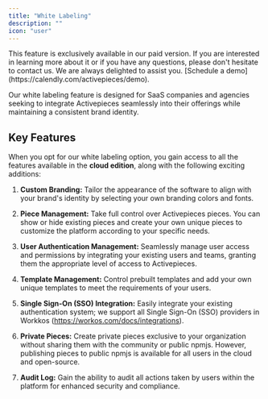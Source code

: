 ---
title: "White Labeling"
description: ""
icon: "user"
---

<Tip>
This feature is exclusively available in our paid version. If you are interested in learning more about it or if you have any questions, please don't hesitate to contact us. We are always delighted to assist you. [Schedule a demo](https://calendly.com/activepieces/demo).
</Tip>

Our white labeling feature is designed for SaaS companies and agencies seeking to integrate Activepieces seamlessly into their offerings while maintaining a consistent brand identity.

## Key Features

When you opt for our white labeling option, you gain access to all the features available in the **cloud edition**, along with the following exciting additions:

1. **Custom Branding:** Tailor the appearance of the software to align with your brand's identity by selecting your own branding colors and fonts.

2. **Piece Management:** Take full control over Activepieces pieces. You can show or hide existing pieces and create your own unique pieces to customize the platform according to your specific needs.

3. **User Authentication Management:** Seamlessly manage user access and permissions by integrating your existing users and teams, granting them the appropriate level of access to Activepieces.

4. **Template Management:** Control prebuilt templates and add your own unique templates to meet the requirements of your users.

5. **Single Sign-On (SSO) Integration:** Easily integrate your existing authentication system; we support all Single Sign-On (SSO) providers in Workkos (https://workos.com/docs/integrations).

6. **Private Pieces:** Create private pieces exclusive to your organization without sharing them with the community or public npmjs. However, publishing pieces to public npmjs is available for all users in the cloud and open-source.

7. **Audit Log:** Gain the ability to audit all actions taken by users within the platform for enhanced security and compliance.
